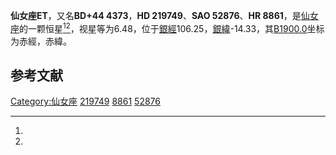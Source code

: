 {{Starbox begin
| name = 仙女座ET
}}
{{Starbox observe
| epoch = [[J2000.0|J2000.0]]
| constell = [[仙女座|仙女座]]<ref name=SIMBAD>{{cite web
 | url=http://simbad.u-strasbg.fr/simbad/sim-id?Ident=HR+8861
 | title =Pulsating variable Star
 | publisher=Centre de Données astronomiques de Strasbourg
 | work=SIMBAD
 | accessdate=2012-07-13}}</ref><ref name=DATA>{{cite web
 | url=http://vizier.u-strasbg.fr/viz-bin/VizieR-5?-out.add=.&-source=5050&-corr=PK=HR&-out.max=9999&HR=8861
 | title=VizieR Detailed Page
 | accessdate=2012-07-13
 | archive-date=2016-03-05
 | archive-url=https://web.archive.org/web/20160305215956/http://vizier.u-strasbg.fr/viz-bin/VizieR-5?-out.add=.&-source=5050&-corr=PK=HR&-out.max=9999&HR=8861
 | dead-url=no
 }}</ref>
| 星官 = 
| ra = {{RA|23|17|56.1}}<ref name=SIMBAD /><ref name=DATA />
| dec = {{DEC|+45|29|20}}<ref name=SIMBAD /><ref name=DATA />
| appmag_v = 6.48<ref name=SIMBAD /><ref name=DATA />
}}
{{Starbox character
| class = B9pSi<ref name=SIMBAD /><ref name=DATA />
| b-v = -0.03<ref name=SIMBAD /><ref name=DATA />
| u-b = -0.26<ref name=SIMBAD /><ref name=DATA />
| r-i = <ref name=SIMBAD /><ref name=DATA />
| variable = 
}}
{{Starbox astrometry
| radial_v = -0.26
| prop_mo_ra = 3
| parallax = 
| p_error = 
}}
{{Starbox catalog
| names =BD+44 4373，[[SAO星表|SAO]] 52876，[[HD星表|HD]] 219749，[[HR星表|HR]] 8861}}
{{Starbox reference |Simbad=HR+8861}}
{{Starbox end}}

'''仙女座ET'''，又名'''BD+44 4373'''，'''HD 219749'''、'''SAO 52876'''、'''HR 8861'''，是[[仙女座|仙女座]]的一颗恒星<ref name=SIMBAD /><ref name=DATA />，视星等为6.48，位于[[銀道座標系|銀經]]106.25，[[銀道座標系|銀緯]]-14.33，其[[B1900.0|B1900.0]]坐标为赤經{{RA|23|13|14.3}}，赤緯{{DEC|+44|-14.33|35}}。

== 参考文献 ==
{{reflist}}

{{star-stub}}

{{仙女座恒星}}
[[Category:仙女座|Category:仙女座]]
[[Category:HD和HDE天體|219749]]
[[Category:HR天體|8861]]
[[Category:SAO天體|52876]]
